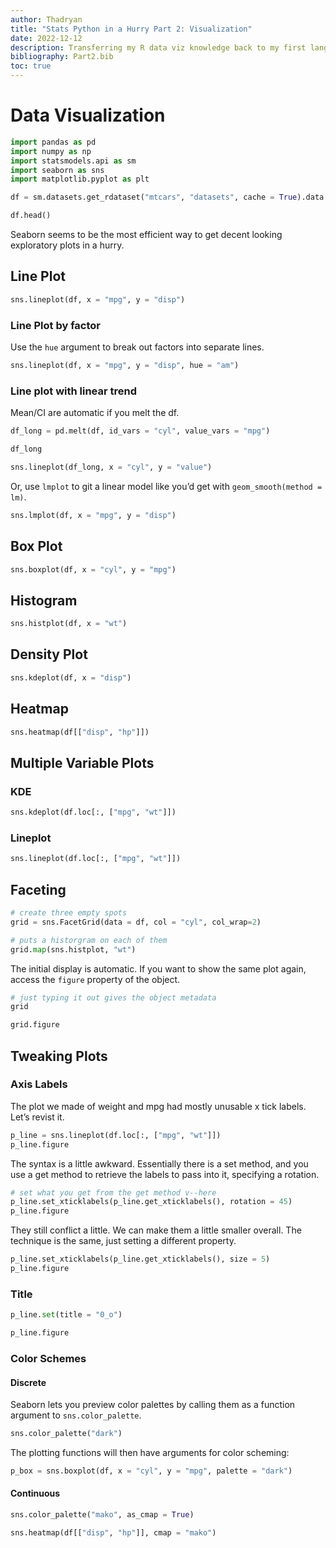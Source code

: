 ```yaml
---
author: Thadryan
title: "Stats Python in a Hurry Part 2: Visualization"
date: 2022-12-12
description: Transferring my R data viz knowledge back to my first language.
bibliography: Part2.bib
toc: true
---
```


# Data Visualization

```python

import pandas as pd
import numpy as np
import statsmodels.api as sm
import seaborn as sns
import matplotlib.pyplot as plt
```

```python
df = sm.datasets.get_rdataset("mtcars", "datasets", cache = True).data

df.head()
```


Seaborn seems to be the most efficient way to get decent looking exploratory plots in a hurry.

## Line Plot

```python
sns.lineplot(df, x = "mpg", y = "disp")
```

### Line Plot by factor 

Use the `hue` argument to break out factors into separate lines.

```python
sns.lineplot(df, x = "mpg", y = "disp", hue = "am")
```

### Line plot with linear trend

Mean/CI are automatic if you melt the df.

```python
df_long = pd.melt(df, id_vars = "cyl", value_vars = "mpg")

df_long
```

```python
sns.lineplot(df_long, x = "cyl", y = "value")
```

Or, use `lmplot` to git a linear model like you'd get with `geom_smooth(method = lm)`.

```python
sns.lmplot(df, x = "mpg", y = "disp")
```

## Box Plot

```python
sns.boxplot(df, x = "cyl", y = "mpg")
```

## Histogram

```python
sns.histplot(df, x = "wt")
```

## Density Plot

```python
sns.kdeplot(df, x = "disp")
```

## Heatmap

```python
sns.heatmap(df[["disp", "hp"]])
```

## Multiple Variable Plots

### KDE

```python
sns.kdeplot(df.loc[:, ["mpg", "wt"]])
```

### Lineplot

```python
sns.lineplot(df.loc[:, ["mpg", "wt"]])
```

## Faceting 

```python
# create three empty spots
grid = sns.FacetGrid(data = df, col = "cyl", col_wrap=2)

# puts a historgram on each of them
grid.map(sns.histplot, "wt")
```

The initial display is automatic. If you want to show the same plot again, access the `figure` property of the object.

```python
# just typing it out gives the object metadata
grid
```

```python
grid.figure
```

## Tweaking Plots

### Axis Labels

The plot we made of weight and mpg had mostly unusable x tick labels. Let's revist it.

```python
p_line = sns.lineplot(df.loc[:, ["mpg", "wt"]])
p_line.figure 
```

The syntax is a little awkward. Essentially there is a set method, and you use a get method to retrieve the labels to pass into it, specifying a rotation.

```python
# set what you get from the get method v--here
p_line.set_xticklabels(p_line.get_xticklabels(), rotation = 45)
p_line.figure
```

They still conflict a little. We can make them a little smaller overall. The technique is the same, just setting a different property.

```python
p_line.set_xticklabels(p_line.get_xticklabels(), size = 5)
p_line.figure
```

### Title

```python
p_line.set(title = "0_o")

p_line.figure
```

### Color Schemes

#### Discrete

Seaborn lets you preview color palettes by calling them as a function argument to `sns.color_palette`.

```python
sns.color_palette("dark")
```

The plotting functions will then have arguments for color scheming:

```python
p_box = sns.boxplot(df, x = "cyl", y = "mpg", palette = "dark")
```

#### Continuous

```python
sns.color_palette("mako", as_cmap = True)
```

```python
sns.heatmap(df[["disp", "hp"]], cmap = "mako")
```
